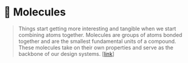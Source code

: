 
<Meta title="Core|Molecules/About" />

# 🧬 Molecules

> Things start getting more interesting and tangible when we start combining atoms together.
> Molecules are groups of atoms bonded together and are the smallest fundamental units of a compound.
> These molecules take on their own properties and serve as the backbone of our design systems.
> [[link](https://bradfrost.com/blog/post/atomic-web-design/#molecules)]
